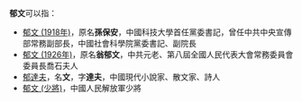 '''郁文'''可以指：

* [[郁文_(1918年)|郁文 (1918年)]]，原名'''孫保安'''，中國科技大學首任黨委書記，曾任中共中央宣傳部常務副部長，中國社會科學院黨委書記、副院長
* [[郁文_(1926年)|郁文 (1926年)]]，原名'''翁郁文'''，中共元老、第八屆全國人民代表大會常務委員會委員長喬石夫人
* [[郁達夫|郁達夫]]，名'''文'''，字'''達夫'''，中國現代小說家、散文家、詩人
* [[郁文_(少將)|郁文 (少將)]]，中國人民解放軍少將

{{Disambig|Y|cat=二字郁姓人名消歧义}}
